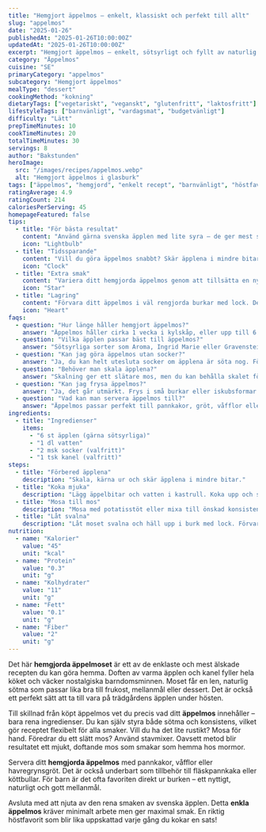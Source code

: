 ```yaml
---
title: "Hemgjort äppelmos – enkelt, klassiskt och perfekt till allt"
slug: "appelmos"
date: "2025-01-26"
publishedAt: "2025-01-26T10:00:00Z"
updatedAt: "2025-01-26T10:00:00Z"
excerpt: "Hemgjort äppelmos – enkelt, sötsyrligt och fyllt av naturlig smak. Perfekt till pannkakor, gröt eller direkt med sked. Ett klassiskt recept som smakar som hemma hos mormor!"
category: "Äppelmos"
cuisine: "SE"
primaryCategory: "appelmos"
subcategory: "Hemgjort äppelmos"
mealType: "dessert"
cookingMethod: "kokning"
dietaryTags: ["vegetariskt", "veganskt", "glutenfritt", "laktosfritt"]
lifestyleTags: ["barnvänligt", "vardagsmat", "budgetvänligt"]
difficulty: "Lätt"
prepTimeMinutes: 10
cookTimeMinutes: 20
totalTimeMinutes: 30
servings: 8
author: "Bakstunden"
heroImage:
  src: "/images/recipes/appelmos.webp"
  alt: "Hemgjort äppelmos i glasburk"
tags: ["äppelmos", "hemgjord", "enkelt recept", "barnvänligt", "höstfavorit"]
ratingAverage: 4.9
ratingCount: 214
caloriesPerServing: 45
homepageFeatured: false
tips:
  - title: "För bästa resultat"
    content: "Använd gärna svenska äpplen med lite syra – de ger mest smak till ditt äppelmos. Koka tills frukten är riktigt mjuk och mosa sedan efter tycke, antingen med potatisstöt för rustik känsla eller stavmixer för lenare mos. Justera sötman efter äppelsorten, och låt moset svalna helt innan du häller upp det i burk för bästa konsistens."
    icon: "Lightbulb"
  - title: "Tidssparande"
    content: "Vill du göra äppelmos snabbt? Skär äpplena i mindre bitar och använd lock under sjudningen – då mjuknar de på halva tiden. Du kan även göra en dubbel sats och frysa in portionsvis. Perfekt när du vill ha något sött till frukost eller mellanmål utan extra förberedelser."
    icon: "Clock"
  - title: "Extra smak"
    content: "Variera ditt hemgjorda äppelmos genom att tillsätta en nypa kanel, vanilj eller kardemumma. En skvätt citronjuice förhöjer smaken och ger frisk syra. För vuxen variant – prova en droppe calvados eller honung. Smakerna lyfter och gör ditt äppelmos till något alldeles extra!"
    icon: "Star"
  - title: "Lagring"
    content: "Förvara ditt äppelmos i väl rengjorda burkar med lock. Det håller cirka 1 vecka i kylskåp, men du kan även frysa det i upp till 6 månader. För längre hållbarhet – tillsätt lite extra socker och häll upp i varma glasburkar direkt efter kokning, så försluts de naturligt."
    icon: "Heart"
faqs:
  - question: "Hur länge håller hemgjort äppelmos?"
    answer: "Äppelmos håller cirka 1 vecka i kylskåp, eller upp till 6 månader i frysen. För längre hållbarhet kan du tillsätta mer socker och hälla upp det varmt i glasburkar."
  - question: "Vilka äpplen passar bäst till äppelmos?"
    answer: "Sötsyrliga sorter som Aroma, Ingrid Marie eller Gravensteiner ger bäst balans mellan syra och sötma. Mjöliga äpplen kokar lättast sönder."
  - question: "Kan jag göra äppelmos utan socker?"
    answer: "Ja, du kan helt utesluta socker om äpplena är söta nog. För mer syra, tillsätt en skvätt citronjuice i slutet av kokningen."
  - question: "Behöver man skala äpplena?"
    answer: "Skalning ger ett slätare mos, men du kan behålla skalet för mer fiber och naturlig pektin som hjälper till att tjockna moset."
  - question: "Kan jag frysa äppelmos?"
    answer: "Ja, det går utmärkt. Frys i små burkar eller iskubsformar så att du enkelt kan tina upp lagom mängd till pannkakor, gröt eller mellanmål."
  - question: "Vad kan man servera äppelmos till?"
    answer: "Äppelmos passar perfekt till pannkakor, gröt, våfflor eller köttbullar. Det är också gott direkt från skeden – särskilt för barn!"
ingredients:
  - title: "Ingredienser"
    items:
      - "6 st äpplen (gärna sötsyrliga)"
      - "1 dl vatten"
      - "2 msk socker (valfritt)"
      - "1 tsk kanel (valfritt)"
steps:
  - title: "Förbered äpplena"
    description: "Skala, kärna ur och skär äpplena i mindre bitar."
  - title: "Koka mjuka"
    description: "Lägg äppelbitar och vatten i kastrull. Koka upp och sjud på låg värme 15–20 minuter tills äpplena är mjuka."
  - title: "Mosa till mos"
    description: "Mosa med potatisstöt eller mixa till önskad konsistens. Smaka av med socker och kanel."
  - title: "Låt svalna"
    description: "Låt moset svalna och häll upp i burk med lock. Förvara i kylskåp."
nutrition:
  - name: "Kalorier"
    value: "45"
    unit: "kcal"
  - name: "Protein"
    value: "0.3"
    unit: "g"
  - name: "Kolhydrater"
    value: "11"
    unit: "g"
  - name: "Fett"
    value: "0.1"
    unit: "g"
  - name: "Fiber"
    value: "2"
    unit: "g"
---
```


Det här **hemgjorda äppelmoset** är ett av de enklaste och mest älskade recepten du kan göra hemma. Doften av varma äpplen och kanel fyller hela köket och väcker nostalgiska barndomsminnen. Moset får en len, naturlig sötma som passar lika bra till frukost, mellanmål eller dessert. Det är också ett perfekt sätt att ta till vara på trädgårdens äpplen under hösten.

Till skillnad från köpt äppelmos vet du precis vad ditt **äppelmos** innehåller – bara rena ingredienser. Du kan själv styra både sötma och konsistens, vilket gör receptet flexibelt för alla smaker. Vill du ha det lite rustikt? Mosa för hand. Föredrar du ett slätt mos? Använd stavmixer. Oavsett metod blir resultatet ett mjukt, doftande mos som smakar som hemma hos mormor.

Servera ditt **hemgjorda äppelmos** med pannkakor, våfflor eller havregrynsgröt. Det är också underbart som tillbehör till fläskpannkaka eller köttbullar. För barn är det ofta favoriten direkt ur burken – ett nyttigt, naturligt och gott mellanmål.  

Avsluta med att njuta av den rena smaken av svenska äpplen. Detta **enkla äppelmos** kräver minimalt arbete men ger maximal smak. En riktig höstfavorit som blir lika uppskattad varje gång du kokar en sats!

